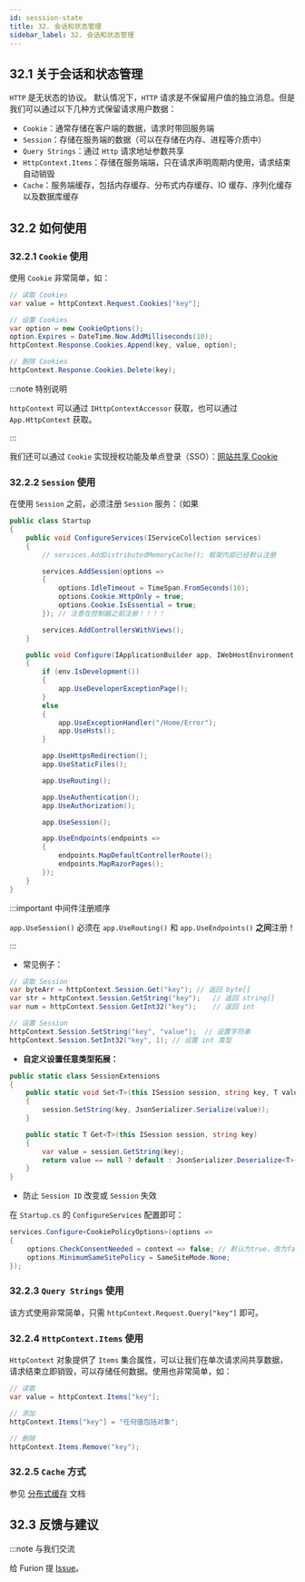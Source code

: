 ```yaml
---
id: sesssion-state
title: 32. 会话和状态管理
sidebar_label: 32. 会话和状态管理
---
```



## 32.1 关于会话和状态管理

`HTTP` 是无状态的协议。 默认情况下，`HTTP` 请求是不保留用户值的独立消息。但是我们可以通过以下几种方式保留请求用户数据：

- `Cookie`：通常存储在客户端的数据，请求时带回服务端
- `Session`：存储在服务端的数据（可以在存储在内存、进程等介质中）
- `Query Strings`：通过 `Http` 请求地址参数共享
- `HttpContext.Items`：存储在服务端端，只在请求声明周期内使用，请求结束自动销毁
- `Cache`：服务端缓存，包括内存缓存、分布式内存缓存、IO 缓存、序列化缓存以及数据库缓存

## 32.2 如何使用

### 32.2.1 `Cookie` 使用

使用 `Cookie` 非常简单，如：

```cs
// 读取 Cookies
var value = httpContext.Request.Cookies["key"];

// 设置 Cookies
var option = new CookieOptions();
option.Expires = DateTime.Now.AddMilliseconds(10);
httpContext.Response.Cookies.Append(key, value, option);

// 删除 Cookies
httpContext.Response.Cookies.Delete(key);
```

:::note 特别说明

`httpContext` 可以通过 `IHttpContextAccessor` 获取，也可以通过 `App.HttpContext` 获取。

:::

我们还可以通过 `Cookie` 实现授权功能及单点登录（SSO）：[网站共享 Cookie](https://docs.microsoft.com/zh-cn/aspnet/core/security/cookie-sharing?view=aspnetcore-5.0)

### 32.2.2 `Session` 使用

在使用 `Session` 之前，必须注册 `Session` 服务：（如果

```cs {1,5,7-12,32,37,39}
public class Startup
{
    public void ConfigureServices(IServiceCollection services)
    {
        // services.AddDistributedMemoryCache(); 框架内部已经默认注册

        services.AddSession(options =>
        {
            options.IdleTimeout = TimeSpan.FromSeconds(10);
            options.Cookie.HttpOnly = true;
            options.Cookie.IsEssential = true;
        }); // 注意在控制器之前注册！！！！

        services.AddControllersWithViews();
    }

    public void Configure(IApplicationBuilder app, IWebHostEnvironment env)
    {
        if (env.IsDevelopment())
        {
            app.UseDeveloperExceptionPage();
        }
        else
        {
            app.UseExceptionHandler("/Home/Error");
            app.UseHsts();
        }

        app.UseHttpsRedirection();
        app.UseStaticFiles();

        app.UseRouting();

        app.UseAuthentication();
        app.UseAuthorization();

        app.UseSession();

        app.UseEndpoints(endpoints =>
        {
            endpoints.MapDefaultControllerRoute();
            endpoints.MapRazorPages();
        });
    }
}
```

:::important 中间件注册顺序

`app.UseSession()` 必须在 `app.UseRouting()` 和 `app.UseEndpoints()` **之间**注册！

:::

- 常见例子：

```cs
// 读取 Session
var byteArr = httpContext.Session.Get("key"); // 返回 byte[]
var str = httpContext.Session.GetString("key");   // 返回 string[]
var num = httpContext.Session.GetInt32("key");    // 返回 int

// 设置 Session
httpContext.Session.SetString("key", "value");  // 设置字符串
httpContext.Session.SetInt32("key", 1); // 设置 int 类型
```

- **自定义设置任意类型拓展：**

```cs
public static class SessionExtensions
{
    public static void Set<T>(this ISession session, string key, T value)
    {
        session.SetString(key, JsonSerializer.Serialize(value));
    }

    public static T Get<T>(this ISession session, string key)
    {
        var value = session.GetString(key);
        return value == null ? default : JsonSerializer.Deserialize<T>(value);
    }
}
```

- 防止 `Session ID` 改变或 `Session` 失效

在 `Startup.cs` 的 `ConfigureServices` 配置即可：

```cs
services.Configure<CookiePolicyOptions>(options =>
{
 　　options.CheckConsentNeeded = context => false; // 默认为true，改为false
　　 options.MinimumSameSitePolicy = SameSiteMode.None;
});
```

### 32.2.3 `Query Strings` 使用

该方式使用非常简单，只需 `httpContext.Request.Query["key"]` 即可。

### 32.2.4 `HttpContext.Items` 使用

`HttpContext` 对象提供了 `Items` 集合属性，可以让我们在单次请求间共享数据，请求结束立即销毁，可以存储任何数据。使用也非常简单，如：

```cs
// 读取
var value = httpContext.Items["key"];

// 添加
httpContext.Items["key"] = "任何值包括对象";

// 删除
httpContext.Items.Remove("key");
```

### 32.2.5 `Cache` 方式

参见 [分布式缓存](/docs/cache) 文档

## 32.3 反馈与建议

:::note 与我们交流

给 Furion 提 [Issue](https://gitee.com/dotnetchina/Furion/issues/new?issue)。
